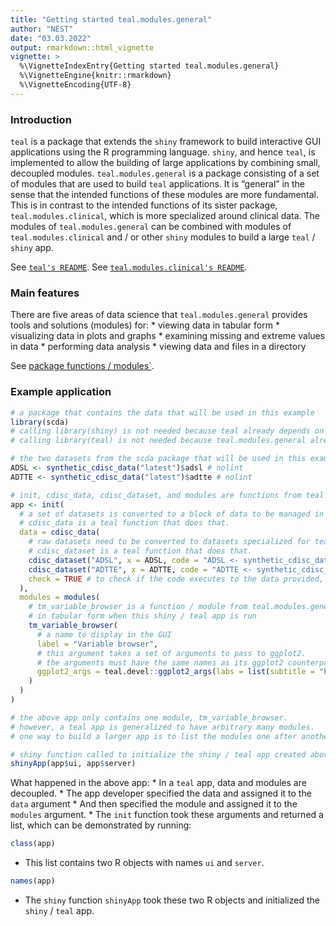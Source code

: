 ```yaml
---
title: "Getting started teal.modules.general"
author: "NEST"
date: "03.03.2022"
output: rmarkdown::html_vignette
vignette: >
  %\VignetteIndexEntry{Getting started teal.modules.general}
  %\VignetteEngine{knitr::rmarkdown}
  %\VignetteEncoding{UTF-8}
---
```


### Introduction

`teal` is a package that extends the `shiny` framework to build interactive GUI applications using the R programming
language. `shiny`, and hence `teal`, is implemented to allow the building of large applications by combining small,
decoupled modules. `teal.modules.general` is a package consisting of a set of modules that are used to build `teal`
applications. It is "general" in the sense that the intended functions of these modules are more fundamental. This is
in contrast to the intended functions of its sister package, `teal.modules.clinical`, which is more specialized around
clinical data. The modules of `teal.modules.general` can be combined with modules of `teal.modules.clinical` and / or
other `shiny` modules to build a large `teal` / `shiny` app.

See [`teal's README`](https://github.com/insightsengineering/teal).
See [`teal.modules.clinical's README`](https://github.com/insightsengineering/teal.modules.clinical).

### Main features

There are five areas of data science that `teal.modules.general` provides tools and solutions (modules) for:
* viewing data in tabular form
* visualizing data in plots and graphs
* examining missing and extreme values in data
* performing data analysis
* viewing data and files in a directory

See [package functions / modules`](https://insightsengineering.github.io/teal.modules.general/reference/index.html).

### Example application

```r
# a package that contains the data that will be used in this example
library(scda)
# calling library(shiny) is not needed because teal already depends on it
# calling library(teal) is not needed because teal.modules.general already depends on it

# the two datasets from the scda package that will be used in this example
ADSL <- synthetic_cdisc_data("latest")$adsl # nolint
ADTTE <- synthetic_cdisc_data("latest")$adtte # nolint

# init, cdisc_data, cdisc_dataset, and modules are functions from teal
app <- init(
  # a set of datasets is converted to a block of data to be managed in one place.
  # cdisc_data is a teal function that does that.
  data = cdisc_data(
    # raw datasets need to be converted to datasets specialized for teal.
    # cdisc_dataset is a teal function that does that.
    cdisc_dataset("ADSL", x = ADSL, code = "ADSL <- synthetic_cdisc_data(\"latest\")$adsl"),
    cdisc_dataset("ADTTE", x = ADTTE, code = "ADTTE <- synthetic_cdisc_data(\"latest\")$adtte"),
    check = TRUE # to check if the code executes to the data provided, x, i.e. ADSL and ADTTE
  ),
  modules = modules(
    # tm_variable_browser is a function / module from teal.modules.general that will display the two scda datasets
    # in tabular form when this shiny / teal app is run
    tm_variable_browser(
      # a name to display in the GUI
      label = "Variable browser",
      # this argument takes a set of arguments to pass to ggplot2.
      # the arguments must have the same names as its ggplot2 counterpart, e.g. `subtitle`
      ggplot2_args = teal.devel::ggplot2_args(labs = list(subtitle = "Plot generated by Variable Browser Module")),
    )
  )
)

# the above app only contains one module, tm_variable_browser.
# however, a teal app is generalized to have arbitrary many modules.
# one way to build a larger app is to list the modules one after another inside of the `modules` function.

# shiny function called to initialize the shiny / teal app created above
shinyApp(app$ui, app$server)
```

What happened in the above app:
* In a `teal` app, data and modules are decoupled. 
* The app developer specified the data and assigned it to the `data` argument 
* And then specified the module and assigned it to the `modules` argument.
* The `init` function took these arguments and returned a list, which can be demonstrated by running:
```r
class(app)
```
* This list contains two R objects with names `ui` and `server`.
```r
names(app)
```
* The `shiny` function `shinyApp` took these two R objects and initialized the `shiny` / `teal` app.

